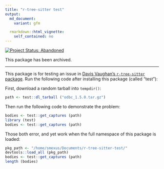 ```yaml
---
title: "r-tree-sitter test"
output:
  md_document:
    variant: gfm

  rmarkdown::html_vignette:
    self_contained: no
---
```


[![Project Status: Abandoned](https://www.repostatus.org/badges/latest/abandoned.svg)](https://www.repostatus.org/#abandoned)

This package has been archived.

---

This package is for testing an issue in [Davis Vaughan's `r-tree-sitter`
package](https://github.com/DavisVaughan/r-tree-sitter). Run the following code
after installing this package (called "test"):

First, download a random tarball into `tempdir()`:

```r
path <- test::dl_tarball ("odbc_1.5.0.tar.gz")
```

Then run the following code to demonstrate the problem:

```r
bodies <- test::get_captures (path)
library (test)
bodies <- test::get_captures (path)
```

Those both error, and yet work when the full namespace of this package is
loaded:

```r
pkg_path <- "/home/smexus/Documents/r-tree-sitter-test/"
devtools::load_all (pkg_path)
bodies <- test::get_captures (path)
length (bodies)
```

